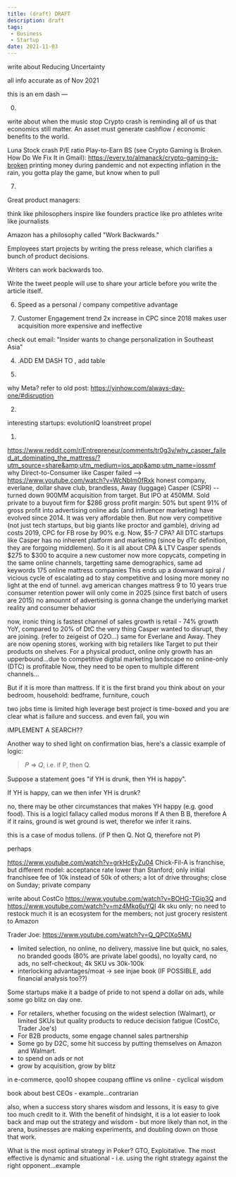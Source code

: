 ```yaml
---
title: (draft) DRAFT
description: draft
tags:
 - Business
 - Startup
date: 2021-11-03
---
```


write about Reducing Uncertainty


<p style={{fontSize: "0.7em", fontStyle: "italic"}}>all info accurate as of Nov 2021</p>

this is an em dash —


0)
write about when the music stop
Crypto crash is reminding all of us that economics still matter. An asset must generate cashflow / economic benefits to the world.


Luna
Stock crash P/E ratio
Play-to-Earn BS (see Crypto Gaming is Broken. How Do We Fix It in Gmail): https://every.to/almanack/crypto-gaming-is-broken
printing money during pandemic and not expecting inflation
in the rain, you gotta play the game, but know when to pull


7)
Great product managers:

think like philosophers
inspire like founders
practice like pro athletes
write like journalists

Amazon has a philosophy called "Work Backwards."

Employees start projects by writing the press release, which clarifies a bunch of product decisions. 

Writers can work backwards too.

Write the tweet people will use to share your article before you write the article itself.


6)  Speed as a personal / company competitive advantage

5)  Customer Engagement trend
2x increase in CPC since 2018 makes user acquisition more expensive and ineffective

check out email: "Insider wants to change personalization in Southeast Asia"

4)  .ADD EM DASH TO , add table

3)
why Meta?  refer to old post:  https://yinhow.com/always-day-one/#disruption

2)
interesting startups:
evolutionIQ
loanstreet
propel

1)
https://www.reddit.com/r/Entrepreneur/comments/tr0g3v/why_casper_failed_at_dominating_the_mattress/?utm_source=share&amp;utm_medium=ios_app&amp;utm_name=iossmf
why Direct-to-Consumer like Casper failed -->  https://www.youtube.com/watch?v=WcNbIm0fRxk
honest company, everlane, dollar shave club, brandless, Away (luggage)
Casper (CSPR) -- turned down 900MM acquisition from target. But IPO at 450MM. Sold private to a buyout firm for $286
gross profit margin: 50%
but spent 91% of gross profit into advertising
online ads (and influencer marketing) have evolved since 2014. It was very affordable then. But now very competitive (not just tech startups, but big giants like proctor and gamble), driving ad costs
2019, CPC for FB rose by 90%
e.g. Now, $5-7 CPA?
All DTC startups like Casper has no inherent platform and marketing (since by dTc definition, they are forgoing middlemen). So it is all about CPA & LTV
Casper spends $275 to $300 to acquire a new customer
now more copycats, competing in the same online channels, targetting same demographics, same ad keywords
175 online mattress companies
This ends up a downward spiral / vicious cycle of escalating ad to stay competitive and losing more money
no light at the end of tunnel.
avg american changes mattress 9 to 10 years
true consumer retention power will only come in 2025 (since first batch of users are 2015)
no amounnt of advertising is gonna change the underlying market reality and consumer behavior

now, ironic thing is fastest channel of sales growth is retail - 74% growth YoY, compared to 20% of DtC
the very thing Casper wanted to disrupt, they are joining. (refer to zeigeist of O2O...)
same for Everlane and Away. They are now opening stores, working with big retailers like Target to put their products on shelves.
For a physical product,  online only growth has an upperbound...due to competitive digital marketing landscape
no online-only (DTC) is profitable
Now, they need to be open to multiple different channels...

But if it is more than mattress. If it is the first brand you think about on your bedroom, household:  bedframe, furniture, couch



two jobs
time is limited
high leverage
best project is time-boxed and you are clear what is failure and success. and even fail, you win


IMPLEMENT A SEARCH??









Another way to shed light on confirmation bias, here's a classic example of logic:

> 𝑃 ⇒ 𝑄, i.e. if P, then Q.

Suppose a statement goes "if YH is drunk, then YH is happy".

If YH is happy, can we then infer YH is drunk?

no,  there may be other circumstances that makes YH happy (e.g. good food).
This is a logicl fallacy called modus morons
If A then B
B, therefore A
if it rains, ground is wet
ground is wet, therefor we infer it rains.


this is a case of modus tollens. (if P then Q. Not Q, therefore not P)

perhaps 


https://www.youtube.com/watch?v=grkHcEyZu04
Chick-Fil-A is franchise, but different model: acceptance rate lower than Stanford; only initial franchisee fee of 10k instead of 50k of others; a lot of drive throughs; close on Sunday; private company

write about CostCo https://www.youtube.com/watch?v=BOHG-TGip3Q  and https://www.youtube.com/watch?v=mz4Mkq6uYQI
4k sku only; no need to restock much
it is an ecosystem for the members; not just grocery
resistent to Amazon

Trader Joe: https://www.youtube.com/watch?v=Q_QPClXo5MU
- limited selection, no online, no delivery, massive line but quick, no sales, no branded goods (80% are private label goods), no loyalty card, no ads, no self-checkout; 4k SKU vs 30k-100k
- interlocking advantages/moat -> see injae book
(IF POSSIBLE, add financial analysis too??)




Some startups make it a badge of pride to not spend a dollar on ads, while some go blitz on day one.

- For retailers, whether focusing on the widest selection (Walmart), or limited SKUs but quality products to reduce decision fatigue (CostCo, Trader Joe's)
- For B2B products, some engage channel sales partnership
- Some go by D2C, some hit success by putting themselves on Amazon and Walmart.
- to spend on ads or not
- grow by acquisition, grow by blitz

in e-commerce, qoo10 shopee coupang
offline vs online - cyclical wisdom

book about best CEOs - example...contrarian




also, when a success story shares wisdom and lessons, it is easy to give too much credit to it. 
With the benefit of hindsight, it is a lot easier to look back and map out the strategy and wisdom  - but more likely than not, in the arena, businesses are making experiments, and doubling down on those that work.



What is the most optimal strategy in Poker? GTO, Exploitative.
The most effective is dynamic and situational - i.e. using the right strategy against the right opponent...example

